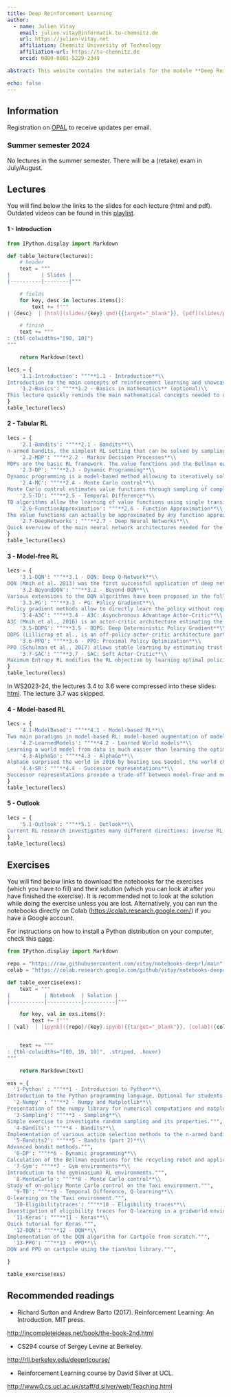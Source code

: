 ```yaml
---
title: Deep Reinforcement Learning
author: 
  - name: Julien Vitay 
    email: julien.vitay@informatik.tu-chemnitz.de
    url: https://julien-vitay.net
    affiliation: Chemnitz University of Technology
    affiliation-url: https://tu-chemnitz.de
    orcid: 0000-0001-5229-2349

abstract: This website contains the materials for the module **Deep Reinforcement Learning** (573140) taught by Dr. Julien Vitay at the Technische Universität Chemnitz. 

echo: false
---
```


## Information

Registration on [OPAL](https://bildungsportal.sachsen.de/opal/auth/RepositoryEntry/21637267457) to receive updates per email.

:::callout-note
### Summer semester 2024

No lectures in the summer semester. There will be a (retake) exam in July/August.
:::

## Lectures

You will find below the links to the slides for each lecture (html and pdf). Outdated videos can be found in this [playlist](https://www.youtube.com/playlist?list=PLIEjdhhAF7UJwegwyWUcDrUNJTQfxMcUw).

#### 1 - Introduction


```python
from IPython.display import Markdown

def table_lecture(lectures):
    # header
    text = """
|          | Slides |
|----------|--------|"""

    # fields
    for key, desc in lectures.items():
        text += f"""
| {desc}  | [html](slides/{key}.qmd){{target="_blank"}}, [pdf](slides/pdf/{key}.pdf){{target="_blank"}} |"""

    # finish
    text += """
: {tbl-colwidths="[90, 10]"}
"""

    return Markdown(text)
```

```python
lecs = {
    '1.1-Introduction': """**1.1 - Introduction**\\
Introduction to the main concepts of reinforcement learning and showcasing of the current applications.""",
    '1.2-Basics': """**1.2 - Basics in mathematics** (optional)\\
This lecture quickly reminds the main mathematical concepts needed to understand this course: linear algebra, calculus, probabilities, statistics and information theory. It is only intended for students who are not sure of the prerequisites.""",
}
table_lecture(lecs)
```


#### 2 - Tabular RL

```python
lecs = {
    '2.1-Bandits': """**2.1 - Bandits**\\
n-armed bandits, the simplest RL setting that can be solved by sampling.""",
    '2.2-MDP': """**2.2 - Markov Decision Processes**\\
MDPs are the basic RL framework. The value functions and the Bellman equations fully characterize a MDP.""",
    '2.3-DP': """**2.3 - Dynamic Programming**\\
Dynamic programming is a model-based method allowing to iteratively solve the Bellman equations.""",
    '2.4-MC': """**2.4 - Monte Carlo control**\\
Monte Carlo control estimates value functions through sampling of complete episodes and infers the optimal policy using action selection, either on- or off-policy.""",
    '2.5-TD': """**2.5 - Temporal Difference**\\
TD algorithms allow the learning of value functions using single transitions. Q-learning is the famous off-policy variant.""",
    '2.6-FunctionApproximation': """**2.6 - Function Approximation**\\
The value functions can actually be approximated by any function approximator, allowing to apply RL to continuous state of action spaces.""",
    '2.7-DeepNetworks': """**2.7 - Deep Neural Networks**\\
Quick overview of the main neural network architectures needed for the rest of the course.""",
}
table_lecture(lecs)
```


#### 3 - Model-free RL


```python
lecs = {
    '3.1-DQN': """**3.1 - DQN: Deep Q-Network**\\
DQN (Mnih et al. 2013) was the first successful application of deep networks to the RL problem. It has been applied to Atari video games and started the interest for deep RL methods.""",
    '3.2-BeyondDQN': """**3.2 - Beyond DQN**\\
Various extensions to the DQN algorithms have been proposed in the following years: distributional learning, parameter noise, distributed learning or recurrent architectures.""",
    '3.3-PG': """**3.3 - PG: Policy Gradient**\\
Policy gradient methods allow to directly learn the policy without requiring action selection over value functions.""",
    '3.4-A3C': """**3.4 - A3C: Asynchronous Advantage Actor-Critic**\\
A3C (Mnih et al., 2016) is an actor-critic architecture estimating the policy gradient from multiple parallel workers.""",
    '3.5-DDPG': """**3.5 - DDPG: Deep Deterministic Policy Gradient**\\
DDPG (Lillicrap et al., is an off-policy actor-critic architecture particularly suited for continuous control problems such as robotics.""",
    '3.6-PPO': """**3.6 - PPO: Proximal Policy Optimization**\\
PPO (Schulman et al., 2017) allows stable learning by estimating trust regions for the policy updates.""",
    '3.7-SAC': """**3.7 - SAC: Soft Actor-Critic**\\
Maximum Entropy RL modifies the RL objective by learning optimal policies that also explore the environment as much as possible.. SAC (Haarnoja et al., 2018) is an off-policy actor-critic architecture for soft RL.""",
}
table_lecture(lecs)
```

:::callout-note

In WS2023-24, the lectures 3.4 to 3.6 were compressed into these slides: [html](slides/3.8-A3C-DDPG-PPO.qmd){target="_blank"}. The lecture 3.7 was skipped.
:::



#### 4 - Model-based RL


```python
lecs = {
    '4.1-ModelBased': """**4.1 - Model-based RL**\\
Two main paradigms in model-based RL: model-based augmentation of model-free learning (Dyna architectures) and planning (model predictive control, MPC)""",
    '4.2-LearnedModels': """**4.2 - Learned World models**\\
Learning a world model from data is much easier than learning the optimal policy, as it is just supervised learning. Modern model-based algorithms (TDM, World models, PlaNet, Dreamer) make use of this property to reduce the sample complexity.""",
    '4.3-AlphaGo': """**4.3 - AlphaGo**\\
AlphaGo surprised the world in 2016 by beating Lee Seedol, the world champion of Go. It combines model-free learning through policy gradient and self-play with model-based planning using MCTS (Monte Carlo Tree Search).""",
    '4.4-SR': """**4.4 - Successor representations**\\
Successor representations provide a trade-off between model-free and model-based learning.""",
}
table_lecture(lecs)
```



#### 5 - Outlook


```python
lecs = {
    '5.1-Outlook': """**5.1 - Outlook**\\
Current RL research investigates many different directions: inverse RL, intrinsic motivation, hierarchical RL, meta RL, offline RL, multi-agent RL, etc.""",
}
table_lecture(lecs)
```

## Exercises

You will find below links to download the notebooks for the exercises (which you have to fill) and their solution (which you can look at after you have finished the exercise). It is recommended not to look at the solution while doing the exercise unless you are lost.  Alternatively, you can run the notebooks directly on Colab (<https://colab.research.google.com/>) if you have a Google account. 

For instructions on how to install a Python distribution on your computer, check this [page](webpage/Installation.qmd).


```python
from IPython.display import Markdown

repo = "https://raw.githubusercontent.com/vitay/notebooks-deeprl/main"
colab = "https://colab.research.google.com/github/vitay/notebooks-deeprl/blob/main"

def table_exercise(exs):
    text = """
|           | Notebook  | Solution |
|-----------|-----------|----------|"""

    for key, val in exs.items():
        text += f"""
| {val}  | [ipynb]({repo}/{key}.ipynb){{target="_blank"}}, [colab]({colab}/{key}.ipynb){{target="_blank"}}   | [ipynb]({repo}/{key}-solution.ipynb){{target="_blank"}}, [colab]({colab}/{key}-solution.ipynb){{target="_blank"}} |"""


    text += """
: {tbl-colwidths="[80, 10, 10]", .striped, .hover}
"""

    return Markdown(text)
```

```python
exs = {
  '1-Python' : """**1 - Introduction to Python**\\
Introduction to the Python programming language. Optional for students already knowing Python.""",
  '2-Numpy' : """**2 - Numpy and Matplotlib**\\
Presentation of the numpy library for numerical computations and matplotlib for visualization. Also optional for students already familiar.""",
  '3-Sampling': """**3 - Sampling**\\
Simple exercise to investigate random sampling and its properties.""",
  '4-Bandits': """**4 - Bandits**\\
Implementation of various action selection methods to the n-armed bandit.""",
  '5-Bandits2': """**5 - Bandits (part 2)**\\
Advanced bandit methods.""",
  '6-DP': """**6 - Dynamic programming**\\
Calculation of the Bellman equations for the recycling robot and application of policy iteration and value iteration.""",
  '7-Gym': """**7 - Gym environments**\\
Introdcution to the gym(nasium) RL environments.""",
  '8-MonteCarlo': """**8 - Monte Carlo control**\\
Study of on-policy Monte Carlo control on the Taxi environment.""",
  '9-TD': """**9 - Temporal Difference, Q-learning**\\
Q-learning on the Taxi environment.""",
  '10-Eligibilitytraces': """**10 - Eligibility traces**\\
Investigation of eligibility traces for Q-learning in a gridworld environment.""",
  '11-Keras': """**11 - Keras**\\
Quick tutorial for Keras.""",
  '12-DQN': """**12 - DQN**\\
Implementation of the DQN algorithm for Cartpole from scratch.""",
  '13-PPO': """**13 - PPO**\\
DQN and PPO on cartpole using the tianshou library.""",

}

table_exercise(exs)
```

## Recommended readings

* Richard Sutton and Andrew Barto (2017). Reinforcement Learning: An Introduction. MIT press. 

<http://incompleteideas.net/book/the-book-2nd.html>

* CS294 course of Sergey Levine at Berkeley. 

<http://rll.berkeley.edu/deeprlcourse/>

* Reinforcement Learning course by David Silver at UCL.

<http://www0.cs.ucl.ac.uk/staff/d.silver/web/Teaching.html>
